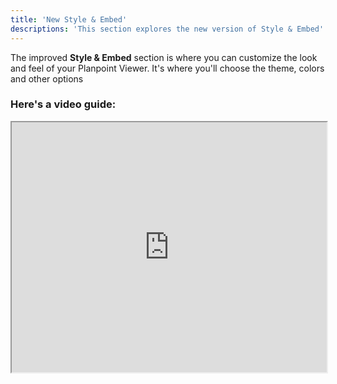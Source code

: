 ```yaml
---
title: 'New Style & Embed'
descriptions: 'This section explores the new version of Style & Embed'
---
```


The improved **Style & Embed** section is where you can customize the look and feel of your Planpoint Viewer. It's where you'll choose the theme, colors and other options

### Here's a video guide:

<iframe src="https://streamable.com/e/rvwfov" width="100%" height="400px"> </iframe>


